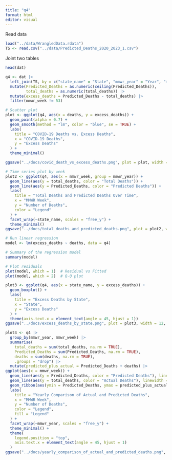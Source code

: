 ```yaml
---
title: "q4"
format: html
editor: visual
---
```


Read data

```r
load("../data/WrangledData.rdata")
TS <- read.csv("../data/Predicted_Deaths_2020_2023_1.csv")
```

Joint two tables

```r
head(dat)

q4 <- dat |> 
  left_join(TS, by = c("state_name" = "State", "mmwr_year" = "Year", "mmwr_week" = "Week")) |> 
  mutate(Predicted_Deaths = as.numeric(ceiling(Predicted_Deaths)),
         total_deaths = as.numeric(total_deaths)) |>
  mutate(excess_deaths = Predicted_Deaths - total_deaths) |>
  filter(mmwr_week != 53)

```

```r
# Scatter plot
plot <- ggplot(q4, aes(x = deaths, y = excess_deaths)) +
  geom_point(alpha = 0.7) +
  geom_smooth(method = "lm", color = "blue", se = TRUE) +
  labs(
    title = "COVID-19 Deaths vs. Excess Deaths",
    x = "COVID-19 Deaths",
    y = "Excess Deaths"
  ) +
  theme_minimal()

ggsave("../docs/covid_death_vs_excess_deaths.png", plot = plot, width = 4, height = 4, dpi = 100)
```

```r
# Time series plot by week
plot2 <- ggplot(q4, aes(x = mmwr_week, group = mmwr_year)) +
  geom_line(aes(y = total_deaths, color = "Total Deaths")) +
  geom_line(aes(y = Predicted_Deaths, color = "Predicted Deaths")) +
  labs(
    title = "Total Deaths and Predicted Deaths Over Time",
    x = "MMWR Week",
    y = "Number of Deaths",
    color = "Legend"
  ) +
  facet_wrap(~state_name, scales = "free_y") +
  theme_minimal()
ggsave("../docs/total_deaths_and_predicted_deaths.png", plot = plot2, width = 24, height = 8, dpi = 500)
```

```r
# Run linear regression
model <- lm(excess_deaths ~ deaths, data = q4)

# Summary of the regression model
summary(model)

# Plot residuals
plot(model, which = 1)  # Residual vs Fitted
plot(model, which = 2)  # Q-Q plot
```

```r
plot3 <- ggplot(q4, aes(x = state_name, y = excess_deaths)) +
  geom_boxplot() +
  labs(
    title = "Excess Deaths by State",
    x = "State",
    y = "Excess Deaths"
  ) +
  theme(axis.text.x = element_text(angle = 45, hjust = 1))
ggsave("../docs/excess_deaths_by_state.png", plot = plot3, width = 12, height = 4, dpi = 100)
```

```r
plot4 <- q4 |>
  group_by(mmwr_year, mmwr_week) |>
  summarise(
    total_deaths = sum(total_deaths, na.rm = TRUE),
    Predicted_Deaths = sum(Predicted_Deaths, na.rm = TRUE),
    deaths = sum(deaths, na.rm = TRUE),
    .groups = "drop") |>
  mutate(predicted_plus_actual = Predicted_Deaths + deaths) |>
ggplot(aes(x = mmwr_week)) +
  geom_line(aes(y = Predicted_Deaths, color = "Predicted Deaths"), linewidth = 1) +
  geom_line(aes(y = total_deaths, color = "Actual Deaths"), linewidth = 1) +
  geom_ribbon(aes(ymin = Predicted_Deaths, ymax = predicted_plus_actual, fill = "Predicted + Covid Deaths"), alpha = 0.3) +
  labs(
    title = "Yearly Comparison of Actual and Predicted Deaths",
    x = "MMWR Week",
    y = "Number of Deaths",
    color = "Legend",
    fill = "Legend"
  ) +
  facet_wrap(~mmwr_year, scales = "free_y") +
  theme_minimal() +
  theme(
    legend.position = "top",
    axis.text.x = element_text(angle = 45, hjust = 1)
  )
ggsave("../docs/yearly_comparison_of_actual_and_predicted_deaths.png", plot = plot4, width = 10, height = 5, dpi = 100)
```
